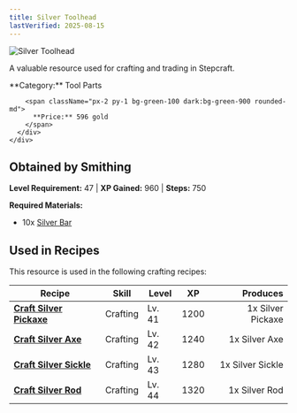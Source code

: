 ```yaml
---
title: Silver Toolhead
lastVerified: 2025-08-15
---
```


<div className="flex items-start gap-6 mb-8">
  <div className="flex-shrink-0">
    <img src="/assets/resources/smithing/silver_toolhead.png" alt="Silver Toolhead" className="w-24 h-24 border rounded-lg" />
  </div>
  <div className="flex-1">
    <div className="space-y-2">
      <p className="text-lg text-muted-foreground">A valuable resource used for crafting and trading in Stepcraft.</p>
      <div className="flex flex-wrap gap-4 text-sm">
        <span className="px-2 py-1 bg-blue-100 dark:bg-blue-900 rounded-md">
          **Category:** Tool Parts
        </span>
        
        <span className="px-2 py-1 bg-green-100 dark:bg-green-900 rounded-md">
          **Price:** 596 gold
        </span>
      </div>
    </div>
  </div>
</div>

## Obtained by Smithing
**Level Requirement:** 47 | **XP Gained:** 960 | **Steps:** 750


**Required Materials:**
- 10x [Silver Bar](/docs/resources/individual/silver_bar)


## Used in Recipes

This resource is used in the following crafting recipes:

| Recipe | Skill | Level | XP | Produces |
|--------|-------|-------|----|---------:|
| **[Craft Silver Pickaxe](/docs/items/individual/silver_pickaxe)** | Crafting | Lv. 41 | 1200 | 1x Silver Pickaxe |
| **[Craft Silver Axe](/docs/items/individual/silver_axe)** | Crafting | Lv. 42 | 1240 | 1x Silver Axe |
| **[Craft Silver Sickle](/docs/items/individual/silver_sickle)** | Crafting | Lv. 43 | 1280 | 1x Silver Sickle |
| **[Craft Silver Rod](/docs/items/individual/silver_rod)** | Crafting | Lv. 44 | 1320 | 1x Silver Rod |
